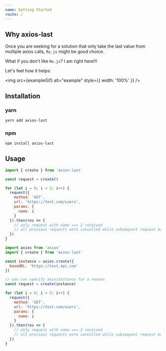 ```yaml
---
name: Getting Started
route: /
---
```



## Why axios-last

Once you are seeking for a solution that only take the last value from multiple axios calls, `Rx.js` might be good choice.

What if you don't like `Rx.js`? I am right here!!!

Let's feel how it helps:

<img src={exampleGif} alt="example" style={{ width: '100%' }} />

## Installation

### yarn

```bash
yarn add axios-last
```

### npm

```bash
npm install axios-last
```

## Usage

```javascript
import { create } from 'axios-last'

const request = create()

for (let i = 0; i < 3; i++) {
  request({
    method: 'GET',
    url: 'https://test.com/users',
    params: {
      name: i
    }
  }).then(res => {
    // only request with name === 2 received
    // all previous requests were cancelled while subsequent request made
  })
}
```

```javascript
import axios from 'axios'
import { create } from 'axios-last'

const instance = axios.create({
  baseURL: 'https://test.api.com'
})

// you can specify axiosInstance for a reason
const request = create(instance)

for (let i = 0; i < 3; i++) {
  request({
    method: 'GET',
    url: 'https://test.com/users',
    params: {
      name: i
    }
  }).then(res => {
    // only request with name === 2 received
    // all previous requests were cancelled while subsequent request made
  })
}
```
